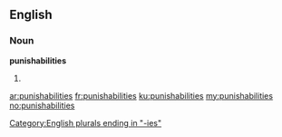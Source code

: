 ==English==

===Noun===
'''punishabilities'''

# {{plural of|[[punishability]]}}

[[Category:English plurals ending in "-ies"]]

[[ar:punishabilities]]
[[fr:punishabilities]]
[[ku:punishabilities]]
[[my:punishabilities]]
[[no:punishabilities]]